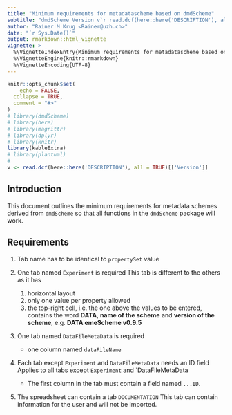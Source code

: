 ```yaml
---
title: "Minimum requirements for metadatascheme based on dmdScheme"
subtitle: "dmdScheme Version v`r read.dcf(here::here('DESCRIPTION'), all = TRUE)[['Version']]`"
author: "Rainer M Krug <Rainer@uzh.ch>"
date: "`r Sys.Date()`"
output: rmarkdown::html_vignette
vignette: >
  %\VignetteIndexEntry{Minimum requirements for metadatascheme based on dmdScheme}
  %\VignetteEngine{knitr::rmarkdown}
  %\VignetteEncoding{UTF-8}
---
```


```r
knitr::opts_chunk$set(
	echo = FALSE,
  collapse = TRUE,
  comment = "#>"
)
# library(dmdScheme)
# library(here)
# library(magrittr)
# library(dplyr)
# library(knitr)
library(kableExtra)
# library(plantuml)
#
v <- read.dcf(here::here('DESCRIPTION'), all = TRUE)[['Version']]
```

## Introduction

This document outlines the minimum requirements for metadata schemes derived from `dmdScheme` so that all functions in the `dmdScheme` package will work.

## Requirements

1. Tab name has to be identical to `propertySet` value

2. One tab named `Experiment` is required
This tab is different to the others as it has
    1. horizontal layout
    2. only one value per property allowed
    3. the top-right cell, i.e. the one above the values to be entered, contains the word **DATA**, **name of the scheme** and **version of the scheme**, e.g. **DATA emeScheme v0.9.5**
    
3. One tab named `DataFileMetaData` is required

    * one column named `dataFileName`

4. Each tab except `Experiment` and `DataFileMetaData` needs an ID field  
Applies to all tabs except `Experiment` and `DataFileMetaData

    * The first column in the tab must contain a field named `...ID`.

5. The spreadsheet can contain a tab `DOCUMENTATION`
This tab can contain information for the user and will not be imported.

